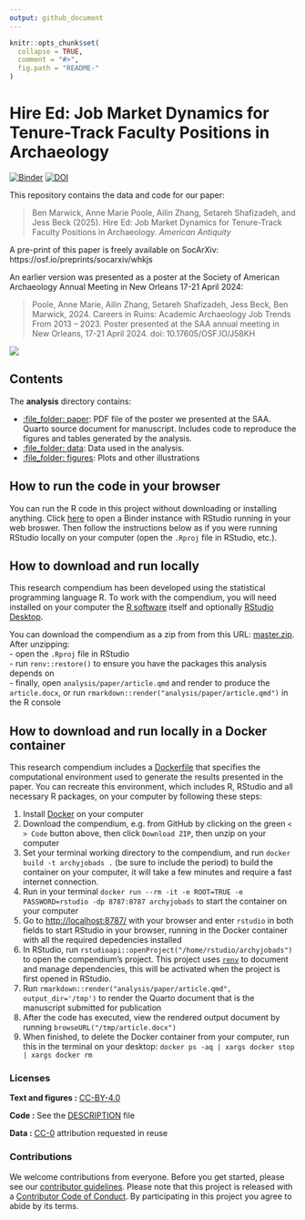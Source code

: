 ```yaml
---
output: github_document
---
```


<!-- README.md is generated from README.Rmd. Please edit that file -->

```r
knitr::opts_chunk$set(
  collapse = TRUE,
  comment = "#>",
  fig.path = "README-"
)
```

# Hire Ed: Job Market Dynamics for Tenure-Track Faculty Positions in Archaeology

[![Binder](https://mybinder.org/badge_logo.svg)](https://mybinder.org/v2/gh/benmarwick/archyjobads/main?urlpath=rstudio) [![DOI](https://zenodo.org/badge/DOI/10.5281/zenodo.15847809.svg)](https://doi.org/10.5281/zenodo.15847809)

This repository contains the data and code for our paper:

> Ben Marwick, Anne Marie Poole, Ailin Zhang, Setareh Shafizadeh, and Jess Beck (2025). Hire Ed: Job Market Dynamics for Tenure-Track Faculty Positions in Archaeology. _American Antiquity_

A pre-print of this paper is freely available on SocArXiv: https://osf.io/preprints/socarxiv/whkjs

An earlier version was presented as a poster at the Society of American Archaeology Annual Meeting in New Orleans 17-21 April 2024:

> Poole, Anne Marie, Ailin Zhang, Setareh Shafizadeh, Jess Beck, Ben Marwick, 2024. Careers in Ruins: Academic Archaeology Job Trends From 2013 – 2023. Poster presented at the SAA annual meeting in New Orleans, 17-21 April 2024. doi: 10.17605/OSF.IO/J58KH 

![](README-fig-001.png)

## Contents

The **analysis** directory contains:

  - [:file\_folder: paper](/analysis/paper): PDF file of the poster we presented at the SAA. Quarto source document for manuscript. Includes code to reproduce the figures and tables
    generated by the analysis. 
  - [:file\_folder: data](/analysis/data): Data used in the analysis.
  - [:file\_folder: figures](/analysis/figures): Plots and other
    illustrations
    
    
## How to run the code in your browser

You can run the R code in this project without downloading or installing anything. Click [here](https://mybinder.org/v2/gh/benmarwick/archyjobads/main?urlpath=rstudio) to open a Binder instance with RStudio running in your web broswer. Then follow the instructions below as if you were running RStudio locally on your computer (open the `.Rproj` file in RStudio, etc.). 

## How to download and run locally

This research compendium has been developed using the statistical programming
language R. To work with the compendium, you will need
installed on your computer the [R software](https://cloud.r-project.org/)
itself and optionally [RStudio Desktop](https://rstudio.com/products/rstudio/download/).

You can download the compendium as a zip from from this URL:
[master.zip](/archive/master.zip). After unzipping:     
- open the `.Rproj` file in RStudio     
- run `renv::restore()` to ensure you have the packages this analysis depends on     
- finally, open `analysis/paper/article.qmd` and render to produce the `article.docx`, or run `rmarkdown::render("analysis/paper/article.qmd")` in the R console 

## How to download and run locally in a Docker container

This research compendium includes a [Dockerfile](Dockerfile) that
specifies the computational environment used to generate the results
presented in the paper. You can recreate this environment, which
includes R, RStudio and all necessary R packages, on your computer by
following these steps:

1.  Install [Docker](https://www.docker.com/get-started/) on your
    computer
2.  Download the compendium, e.g. from GitHub by clicking on the green
    `< > Code` button above, then click `Download ZIP`, then unzip on
    your computer
3.  Set your terminal working directory to the compendium, and run
    `docker build -t archyjobads .` (be sure to include the period) to build 
    the container on your computer, it will take a few minutes and require 
    a fast internet connection.
4.  Run in your terminal
    `docker run --rm -it -e ROOT=TRUE -e PASSWORD=rstudio -dp 8787:8787 archyjobads`
    to start the container on your computer
5.  Go to <http://localhost:8787/> with your browser and enter `rstudio`
    in both fields to start RStudio in your browser, running in the
    Docker container with all the required depedencies installed
6.  In RStudio, run
    `rstudioapi::openProject("/home/rstudio/archyjobads")`
    to open the compendium’s project. This project uses
    [`renv`](https://rstudio.github.io/renv/) to document and manage
    dependencies, this will be activated when the project is first
    opened in RStudio.
7.  Run
    `rmarkdown::render("analysis/paper/article.qmd", output_dir='/tmp')`
    to render the Quarto document that is the manuscript submitted for
    publication
8.  After the code has executed, view the rendered output document by
    running `browseURL("/tmp/article.docx")`
9.  When finished, to delete the Docker container from your computer,
    run this in the terminal on your desktop:
    `docker ps -aq | xargs docker stop | xargs docker rm`


### Licenses

**Text and figures :**  [CC-BY-4.0](http://creativecommons.org/licenses/by/4.0/)

**Code :** See the [DESCRIPTION](DESCRIPTION) file

**Data :** [CC-0](http://creativecommons.org/publicdomain/zero/1.0/) attribution requested in reuse

### Contributions

We welcome contributions from everyone. Before you get started, please see our [contributor guidelines](CONTRIBUTING.md). Please note that this project is released with a [Contributor Code of Conduct](CONDUCT.md). By participating in this project you agree to abide by its terms.

